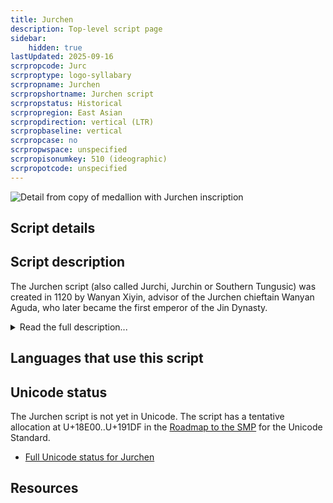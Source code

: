 ```yaml
---
title: Jurchen
description: Top-level script page
sidebar:
    hidden: true
lastUpdated: 2025-09-16
scrpropcode: Jurc
scrproptype: logo-syllabary
scrpropname: Jurchen
scrpropshortname: Jurchen script
scrpropstatus: Historical
scrpropregion: East Asian
scrpropdirection: vertical (LTR)
scrpropbaseline: vertical
scrpropcase: no
scrpropwspace: unspecified
scrpropisonumkey: 510 (ideographic)
scrpropotcode: unspecified
---
```



![](../images/jurc-sample.jpg "Detail from copy of medallion with Jurchen inscription")

## Script details

<ScriptDetails />

## Script description

The Jurchen script (also called Jurchi, Jurchin or Southern Tungusic) was created in 1120 by Wanyan Xiyin, advisor of the Jurchen chieftain Wanyan Aguda, who later became the first emperor of the Jin Dynasty.

<details>
<summary>Read the full description...</summary>The script was used for writing the Jurchen language; however, both the script and the language are now extinct and there are very few surviving samples of Jurchen text. Almost all surviving examples of the script are inscriptions on monuments, pottery, mirrors etc., although there are references in Chinese texts to a large body of literature written in the script. One of the most important extant texts is an inscription on the back of the Jin Victory Memorial Stele which was erected in 1185. The Jurchen text is an abbreviated translation of the Chinese text on the front of the stele.

The Jurchen script was largely logographic, and contained 720 radicals, similar to the Chinese characters on which they were based. Many characters were directly borrowed from Chinese. Broadly speaking, characters fell into two classes; ideographic characters representing words or portions of words, and phonetic characters representing a sound. However, some characters performed a dual function and represented words in some contexts and sounds in others. Logographs could be combined to form compound words. 

The script appears to have been widely known and used by the Jurchen people, as evidenced by numerous examples of graffiti left by Jurchen travellers in Inner Mongolia. After the 16th century the Jurchen people became known as Manchu (or Manchurians) and gradually adopted the Mongolian script. The Mongolian script had entirely replaced Jurchen writing by the 17th century.
</details>

## Languages that use this script

<WsList script='Jurc' wsMax='5' />

## Unicode status

The Jurchen script is not yet in Unicode. The script has a tentative allocation at U+18E00..U+191DF in the [Roadmap to the SMP](http://www.unicode.org/roadmaps/smp/) for the Unicode Standard.

- [Full Unicode status for Jurchen](/scrlang/unicode/jurc-unicode)



## Resources

<ScriptResources detailSummary='seemore' />

